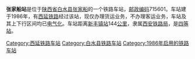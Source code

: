 {{noteTA
|1=zh-cn:始发车次; zh-hk:列車班次;
|2=zh-cn:车次; zh-hk:班次;
}}
{{Infobox China railway station 
|车站名称 = 张家船站
|eng_name = Zhangjiachuan Railway Station
|code = 40313<ref>{{cite book|author=铁道部电子计算技术中心, 铁道部运输局|title=铁路车站站名代码表：TMIS使用|publisher=中国铁道出版社|location=北京|year=1998|isbn=9787113030995|pages=91}}</ref>
|address = [[陕西省|陕西省]][[渭南市|渭南市]][[白水县|白水县]]
|归属 = [[西安铁路局|西安铁路局]]
|车站等级 = [[四等站_(中铁)|四等站]]
|线路 = [[西延铁路|西延铁路]]
}}
'''张家船站'''是位于[[陕西省|陕西省]][[白水县|白水县]][[张家船|张家船]]的一个铁路车站，[[邮政编码|邮政编码]]715601。车站建于1986年，有[[西延铁路|西延铁路]]经过该站，现仅办理货运业务，不办理客运业务，车站及其上下行区间均已[[电气化|电气化]]。车站距离[[新丰镇站|新丰镇站]]144[[公里|公里]]，隶属[[西安铁路局|西安铁路局]]，是[[四等站_(中铁)|四等站]]。


{{start rail box}}
{{s-inop|[[洞子崖站|洞子崖站]]}}
{{s-line|[[西延铁路|西延铁路]]}}
{{s-inop|[[贺家河站|贺家河站]]}}
{{end box}}

{{西延铁路}}
{{铁路车站小作品}}
{{陕西小作品}}

[[Category:西延铁路车站|Category:西延铁路车站]]
[[Category:白水县铁路车站|Category:白水县铁路车站]]
[[Category:1986年启用的铁路车站|Category:1986年启用的铁路车站]]